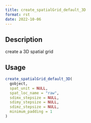 ```yaml
--- 
title: create_spatialGrid_default_3D 
format: rst 
date: 2022-10-06 
--- 
```


## Description

create a 3D spatial grid


## Usage

```r
create_spatialGrid_default_3D(
  gobject,
  spat_unit = NULL,
  spat_loc_name = "raw",
  sdimx_stepsize = NULL,
  sdimy_stepsize = NULL,
  sdimz_stepsize = NULL,
  minimum_padding = 1
)
```



